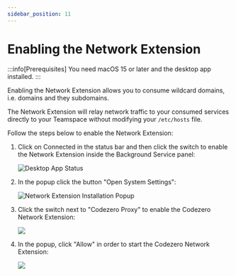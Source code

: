 ```yaml
---
sidebar_position: 11
---
```


# Enabling the Network Extension

:::info[Prerequisites]
You need macOS 15 or later and the desktop app installed.
:::

Enabling the Network Extension allows you to consume wildcard domains, i.e. domains and they subdomains.

The Network Extension will relay network traffic to your consumed services directly to your Teamspace without modifying your `/etc/hosts` file.

Follow the steps below to enable the Network Extension:

1. Click on Connected in the status bar and then click the switch to enable the Network Extension inside the Background Service panel:

    ![Desktop App Status](./_media/desktop-app-status.png)

2. In the popup click the button "Open System Settings":

   ![Network Extension Installation Popup](./_media/mac-install-network-extension.png)

3. Click the switch next to "Codezero Proxy" to enable the Codezero Network Extension:

   ![](./_media/mac-system-preferences-network-extensions.png)

4. In the popup, click "Allow" in order to start the Codezero Network Extension:

   ![](./_media/mac-add-proxy-configuration.png)
